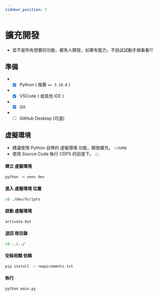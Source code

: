 ```yaml
---
sidebar_position: 3
---
```


# 擴充開發

- 並不是所有想要的功能，都有人開發，如果有能力，不妨試試動手做看看!!!

## 準備
- - [x] Python ( 推薦 `>= 3.10.0` )
- - [x] VSCode ( 或其他 IDE )
- - [x] Git
- - [ ] GitHub Desktop (可選)

## 虛擬環境
- 建議使用 Python 自帶的 虛擬環境 功能，開發擴充。
:::note
- 使用 Source Code 執行 CDPS 的前提下。
:::
#### 建立 虛擬環境
```bash
python -m venv dev
```
#### 進入 虛擬環境 位置
```bash
cd ./dev/Scripts
```
#### 啟動 虛擬環境
```bash
activate.bat
```
#### 退回 根目錄
```bash
cd ../../
```
#### 安裝相關 依賴
```bash
pip install -r requirements.txt
```
#### 執行
```
python main.py
```